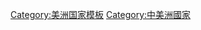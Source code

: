 {{Catnav|頁面分類|地理|地理模板|国家模板}}
{{Catnav|頁面分類|地理|国家|美洲国家|中美洲國家}}
{{Catnav|頁面分類|地理|国家|国家模板}}

[[Category:美洲国家模板|Category:美洲国家模板]]
[[Category:中美洲國家|Category:中美洲國家]]
